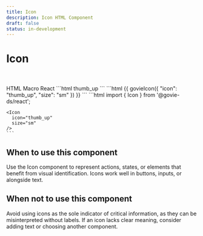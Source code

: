 ```yaml
---
title: Icon
description: Icon HTML Component
draft: false
status: in-development
---
```


# Icon

<ComponentStatusBlock componentId="icon" />

<Icon icon="thumb_up" size="sm" />
<Icon icon="thumb_up" size="md" />
<Icon icon="thumb_up" size="lg" />
<Icon icon="thumb_up" size="xl" />

<br />
<br />

<Tabs id="tab1">
  <TabList>
    <TabItem value="tab11">HTML</TabItem>
    <TabItem value="tab12">Macro</TabItem>
    <TabItem value="tab13">React</TabItem>
  </TabList>
  <TabPanel value="tab11">
  ```html
    <span
      data-testid="govie-icon"
      role="presentation"
      class="
        material-icons
        gi-block
        gi-text-[16px]
      ">
      thumb_up
    </span>
  ```
  </TabPanel>
  <TabPanel value="tab12">
  ```html
    {{ govieIcon({
      "icon": "thumb_up",
      "size": "sm"
    }) }}
  ```
  </TabPanel>
  <TabPanel value="tab13">
    ```html
    import { Icon } from '@govie-ds/react';

    <Icon
      icon="thumb_up"
      size="sm"
    />
    ```

  </TabPanel>
</Tabs>

## When to use this component

Use the Icon component to represent actions, states, or elements that benefit from visual identification. Icons work well in buttons, inputs, or alongside text.

## When not to use this component

Avoid using icons as the sole indicator of critical information, as they can be misinterpreted without labels. If an icon lacks clear meaning, consider adding text or choosing another component.
